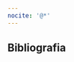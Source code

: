 ```yaml
---
nocite: '@*'
---
```

## Bibliografia {.unnumbered}

::: {.only-html}
<!-- Pandoc genera automaticamente la bibliografia perché c'è nocite:'@*' (non trovando #href lo genera alla fine della pagine) -->
:::

`\printbibliography[heading=none]`{=latex}
